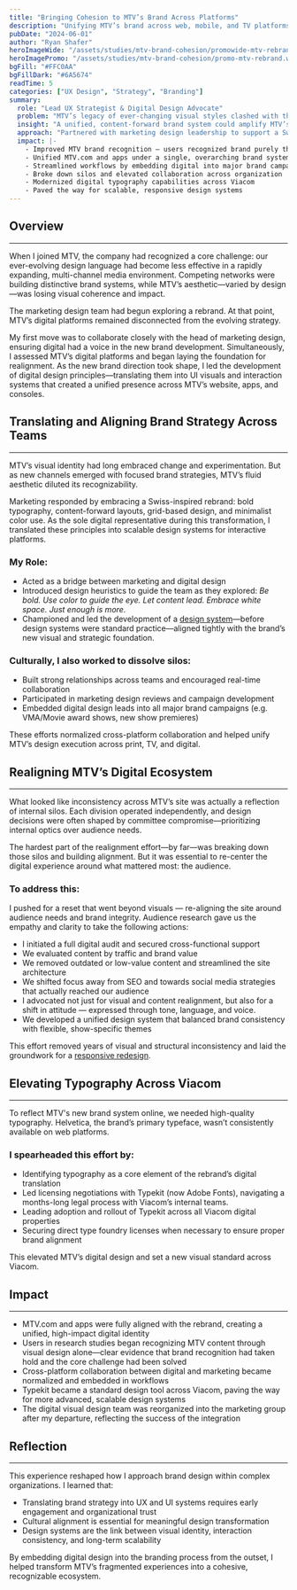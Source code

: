 ```yaml
---
title: "Bringing Cohesion to MTV’s Brand Across Platforms"
description: "Unifying MTV’s brand across web, mobile, and TV platforms—bringing consistency to digital experiences while respecting each platform’s unique strengths."
pubDate: "2024-06-01"
author: "Ryan Shafer"
heroImageWide: "/assets/studies/mtv-brand-cohesion/promowide-mtv-rebrand.webp"
heroImagePromo: "/assets/studies/mtv-brand-cohesion/promo-mtv-rebrand.webp"
bgFill: "#FFC0AA"
bgFillDark: "#6A5674"
readTime: 5
categories: ["UX Design", "Strategy", "Branding"]
summary:
  role: "Lead UX Strategist & Digital Design Advocate"
  problem: "MTV’s legacy of ever-changing visual styles clashed with the need for brand cohesion in a competitive, multiplatform world."
  insight: "A unified, content-forward brand system could amplify MTV’s voice across television, print, and digital—if teams aligned behind a shared philosophy."
  approach: "Partnered with marketing design leadership to support a Swiss-inspired rebrand, translated its principles to digital platforms, restructured collaboration between teams, and aligned web, mobile, and console experiences with the new brand system."
  impact: |-
    - Improved MTV brand recognition — users recognized brand purely through design
    - Unified MTV.com and apps under a single, overarching brand system
    - Streamlined workflows by embedding digital into major brand campaigns
    - Broke down silos and elevated collaboration across organization
    - Modernized digital typography capabilities across Viacom
    - Paved the way for scalable, responsive design systems
---
```


## Overview
---
<ImageWithStyle src="/assets/studies/mtv-brand-cohesion/content/mtv-ids.webp" alt="A historic lookback on MTV's id design" />

When I joined MTV, the company had recognized a core challenge: our ever-evolving design language had become less effective in a rapidly expanding, multi-channel media environment. Competing networks were building distinctive brand systems, while MTV’s aesthetic—varied by design—was losing visual coherence and impact.

The marketing design team had begun exploring a rebrand. At that point, MTV’s digital platforms remained disconnected from the evolving strategy.

My first move was to collaborate closely with the head of marketing design, ensuring digital had a voice in the new brand development. Simultaneously, I assessed MTV’s digital platforms and began laying the foundation for realignment. As the new brand direction took shape, I led the development of digital design principles—translating them into UI visuals and interaction systems that created a unified presence across MTV’s website, apps, and consoles.

## Translating and Aligning Brand Strategy Across Teams
---

MTV’s visual identity had long embraced change and experimentation. But as new channels emerged with focused brand strategies, MTV’s fluid aesthetic diluted its recognizability.

<ImageWithStyle src="/assets/studies/mtv-brand-cohesion/content/mtv-new.webp" alt="MTV’s logo redesign, created as part of a larger brand realignment." />

Marketing responded by embracing a Swiss-inspired rebrand: bold typography, content-forward layouts, grid-based design, and minimalist color use. As the sole digital representative during this transformation, I translated these principles into scalable design systems for interactive platforms.

<ImageWithStyle src="/assets/studies/mtv-brand-cohesion/content/mtv-new-type.webp" alt="MTV's new Swiss design aesthetic" />

### My Role:

<ImageWithStyle src="/assets/studies/mtv-brand-cohesion/content/mtv-guide.webp" alt="Design heuristics created to guide the team as they explored new directions" />

- Acted as a bridge between marketing and digital design  
- Introduced design heuristics to guide the team as they explored: *Be bold. Use color to guide the eye. Let content lead. Embrace white space. Just enough is more.*
- Championed and led the development of a [design system](/case-studies/building-design-systems)—before design systems were standard practice—aligned tightly with the brand’s new visual and strategic foundation. 

<ImageWithStyle src="/assets/studies/mtv-brand-cohesion/content/mtv-design-system.webp" alt="A sample of MTV's design system – Designed by Christa Field" />


### Culturally, I also worked to dissolve silos:
- Built strong relationships across teams and encouraged real-time collaboration  
- Participated in marketing design reviews and campaign development  
- Embedded digital design leads into all major brand campaigns (e.g. VMA/Movie award shows, new show premieres)

These efforts normalized cross-platform collaboration and helped unify MTV’s design execution across print, TV, and digital.

## Realigning MTV’s Digital Ecosystem
---

What looked like inconsistency across MTV’s site was actually a reflection of internal silos. Each division operated independently, and design decisions were often shaped by committee compromise—prioritizing internal optics over audience needs.

The hardest part of the realignment effort—by far—was breaking down those silos and building alignment. But it was essential to re-center the digital experience around what mattered most: the audience.

### To address this:
I pushed for a reset that went beyond visuals — re-aligning the site around audience needs and brand integrity. Audience research gave us the empathy and clarity to take the following actions:
- I initiated a full digital audit and secured cross-functional support  
- We evaluated content by traffic and brand value  
- We removed outdated or low-value content and streamlined the site architecture
- We shifted focus away from SEO and towards social media strategies that actually reached our audience
- I advocated not just for visual and content realignment, but also for a shift in attitude — expressed through tone, language, and voice.  
- We developed a unified design system that balanced brand consistency with flexible, show-specific themes

This effort removed years of visual and structural inconsistency and laid the groundwork for a [responsive redesign](/case-studies/my-third-study).

## Elevating Typography Across Viacom
---
<ImageWithStyle src="/assets/studies/mtv-brand-cohesion/content/mtv-new-hp-crop.webp" alt="An iteration of MTV’s homepage redesign, reflecting the newly applied brand realignment." largeSrc="/assets/studies/mtv-brand-cohesion/content/mtv-new-hp-full.webp"  />

To reflect MTV's new brand system online, we needed high-quality typography. Helvetica, the brand’s primary typeface, wasn’t consistently available on web platforms.

### I spearheaded this effort by:
- Identifying typography as a core element of the rebrand’s digital translation  
- Led licensing negotiations with Typekit (now Adobe Fonts), navigating a months-long legal process with Viacom’s internal teams.  
- Leading adoption and rollout of Typekit across all Viacom digital properties  
- Securing direct type foundry licenses when necessary to ensure proper brand alignment

This elevated MTV’s digital design and set a new visual standard across Viacom.

## Impact
---
<ImageWithStyle src="/assets/studies/mtv-brand-cohesion/content/mtv-xbox.webp" alt="Exploration of the Brand style on MTV's Xbox app" />

- MTV.com and apps were fully aligned with the rebrand, creating a unified, high-impact digital identity
- Users in research studies began recognizing MTV content through visual design alone—clear evidence that brand recognition had taken hold and the core challenge had been solved 
- Cross-platform collaboration between digital and marketing became normalized and embedded in workflows
- Typekit became a standard design tool across Viacom, paving the way for more advanced, scalable design systems
- The digital visual design team was reorganized into the marketing group after my departure, reflecting the success of the integration  

<ImageWithStyle src="/assets/studies/mtv-brand-cohesion/content/mtv-app.webp" alt="Exploration of the Brand style on MTV's iOS app" />


## Reflection
---

This experience reshaped how I approach brand design within complex organizations. I learned that:

- Translating brand strategy into UX and UI systems requires early engagement and organizational trust  
- Cultural alignment is essential for meaningful design transformation  
- Design systems are the link between visual identity, interaction consistency, and long-term scalability  

By embedding digital design into the branding process from the outset, I helped transform MTV’s fragmented experiences into a cohesive, recognizable ecosystem.
